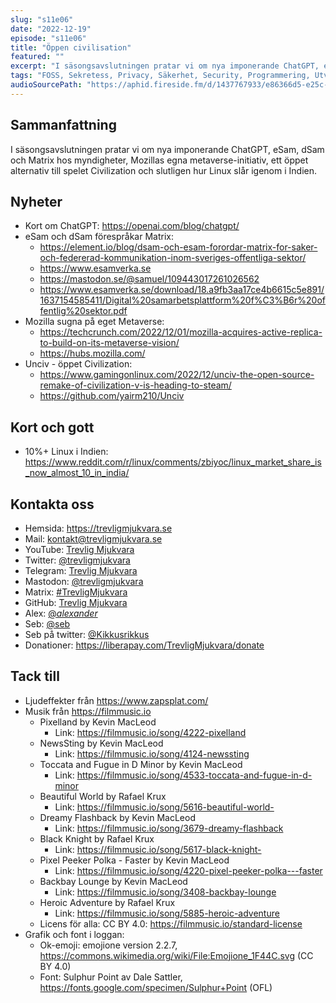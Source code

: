 ```yaml
---
slug: "s11e06"
date: "2022-12-19"
episode: "s11e06"
title: "Öppen civilisation"
featured: ""
excerpt: "I säsongsavslutningen pratar vi om nya imponerande ChatGPT, eSam, dSam och Matrix hos myndigheter, Mozillas egna metaverse-initiativ, ett öppet alternativ till spelet Civilization och slutligen hur Linux slår igenom i Indien."
tags: "FOSS, Sekretess, Privacy, Säkerhet, Security, Programmering, Utveckling, Mjukvara, Technology, Linux, Open Source, ChatGPT, GPT3, Open AI, Metaverse, Mozilla, Hubs, Unciv, Civilization"
audioSourcePath: "https://aphid.fireside.fm/d/1437767933/e86366d5-e25c-4aab-9a13-33b7144ac160/1fde3ff1-cc9d-4cbf-98cb-e0a7a454738d.mp3"
---
```


## Sammanfattning
I säsongsavslutningen pratar vi om nya imponerande ChatGPT, eSam, dSam och Matrix hos myndigheter, Mozillas egna metaverse-initiativ, ett öppet alternativ till spelet Civilization och slutligen hur Linux slår igenom i Indien.

## Nyheter
- Kort om ChatGPT: https://openai.com/blog/chatgpt/
- eSam och dSam förespråkar Matrix:
  - https://element.io/blog/dsam-och-esam-forordar-matrix-for-saker-och-federerad-kommunikation-inom-sveriges-offentliga-sektor/
  - https://www.esamverka.se
  - https://mastodon.se/@samuel/109443017261026562
  - https://www.esamverka.se/download/18.a9fb3aa17ce4b6615c5e891/1637154585411/Digital%20samarbetsplattform%20f%C3%B6r%20offentlig%20sektor.pdf
- Mozilla sugna på eget Metaverse: 
  - https://techcrunch.com/2022/12/01/mozilla-acquires-active-replica-to-build-on-its-metaverse-vision/
  - https://hubs.mozilla.com/
- Unciv - öppet Civilization: 
  - https://www.gamingonlinux.com/2022/12/unciv-the-open-source-remake-of-civilization-v-is-heading-to-steam/
  - https://github.com/yairm210/Unciv

## Kort och gott
- 10%+ Linux i Indien: https://www.reddit.com/r/linux/comments/zbiyoc/linux_market_share_is_now_almost_10_in_india/

## Kontakta oss

- Hemsida: https://trevligmjukvara.se
- Mail: kontakt@trevligmjukvara.se
- YouTube: [Trevlig Mjukvara](https://www.youtube.com/channel/UCRVmpkj-XM6UhUCjGiL3hhQ)
- Twitter: [@trevligmjukvara](https://twitter.com/trevligmjukvara)
- Telegram: [Trevlig Mjukvara](https://t.me/trevligmjukvara)
- Mastodon: [@trevligmjukvara](https://fikaverse.club/@trevligmjukvara)
- Matrix: [#TrevligMjukvara](https://matrix.to/#/%23TrevligMjukvara:matrix.org)
- GitHub: [Trevlig Mjukvara](https://github.com/trevligmjukvara)
- Alex: [@_alexander_](https://mastodon.online/@_alexander_)
- Seb: [@seb](https://social.gelotte.dev/@seb)
- Seb på twitter: [@Kikkusrikkus](https://twitter.com/Kikkusrikkus)
- Donationer: https://liberapay.com/TrevligMjukvara/donate

## Tack till

- Ljudeffekter från https://www.zapsplat.com/
- Musik från https://filmmusic.io
  - Pixelland by Kevin MacLeod
    - Link: https://filmmusic.io/song/4222-pixelland
  - NewsSting by Kevin MacLeod
    - Link: https://filmmusic.io/song/4124-newssting
  - Toccata and Fugue in D Minor by Kevin MacLeod
    - Link: https://filmmusic.io/song/4533-toccata-and-fugue-in-d-minor
  - Beautiful World by Rafael Krux
    - Link: https://filmmusic.io/song/5616-beautiful-world-
  - Dreamy Flashback by Kevin MacLeod
    - Link: https://filmmusic.io/song/3679-dreamy-flashback
  - Black Knight by Rafael Krux
    - Link: https://filmmusic.io/song/5617-black-knight-
  - Pixel Peeker Polka - Faster by Kevin MacLeod
    - Link: https://filmmusic.io/song/4220-pixel-peeker-polka---faster
  - Backbay Lounge by Kevin MacLeod
    - Link: https://filmmusic.io/song/3408-backbay-lounge
  - Heroic Adventure by Rafael Krux
    - Link: https://filmmusic.io/song/5885-heroic-adventure
  - Licens för alla: CC BY 4.0: https://filmmusic.io/standard-license
- Grafik och font i loggan:
  - Ok-emoji: emojione version 2.2.7, https://commons.wikimedia.org/wiki/File:Emojione_1F44C.svg (CC BY 4.0)
  - Font: Sulphur Point av Dale Sattler, https://fonts.google.com/specimen/Sulphur+Point (OFL)
